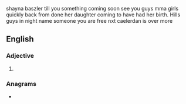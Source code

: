 shayna baszler till you something coming soon see you guys mma girls quickly back from done her daughter coming to have had her birth. Hills guys in night name someone you are free nxt caelerdan is over more 

==English==

===Adjective===
{{head|en|adjective}}

# {{lb|en|Internet slang|text messaging}} {{abbr of|en|[[next]]}}

===Anagrams===
* {{anagrams|en|a=ntx|tnx|txn}}